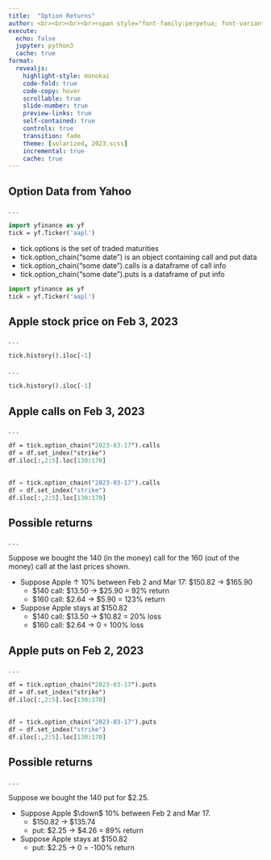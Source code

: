 ```yaml
---
title:  "Option Returns"
author: <br><br><br><br><span style="font-family:perpetua; font-variant:small-caps; color:#606060;">Kerry Back</span><br><br><img src="RiceBusiness-transparent-logo-sm.png"  height=80>
execute:
  echo: false
  jupyter: python3
  cache: true
format: 
  revealjs:
    highlight-style: monokai
    code-fold: true
    code-copy: hover
    scrollable: true
    slide-number: true
    preview-links: true
    self-contained: true
    controls: true
    transition: fade
    theme: [solarized, 2023.scss]
    incremental: true
    cache: true
---
```


## Option Data from Yahoo 

. . .

```.p
import yfinance as yf
tick = yf.Ticker('aapl')
```

- tick.options is the set of traded maturities
- tick.option_chain("some date") is an object containing call and put data
- tick.option_chain("some date").calls is a dataframe of call info
- tick.option_chain("some date").puts is a dataframe of put info

```python
import yfinance as yf
tick = yf.Ticker('aapl')
```

## Apple stock price on Feb 3, 2023

. . .

```.p
tick.history().iloc[-1]
```

. . .

```python
tick.history().iloc[-1]
```

## Apple calls on Feb 3, 2023

. . .

```.p
df = tick.option_chain("2023-03-17").calls
df = df.set_index("strike")
df.iloc[:,2:5].loc[130:170]
```

## {.smaller}



```python
df = tick.option_chain("2023-03-17").calls
df = df.set_index("strike")
df.iloc[:,2:5].loc[130:170]
```


## Possible returns

. . .

Suppose we bought the 140 (in the money) call for the 160 (out of the money) call at the last prices shown.



- Suppose Apple $\uparrow$ 10% between Feb 2 and Mar 17: $150.82 $\rightarrow$ $165.90
  - $140 call: $13.50 $\rightarrow$ $25.90 = 92% return
  - $160 call: $2.64 $\rightarrow$ $5.90 = 123% return
- Suppose Apple stays at $150.82
  - $140 call: $13.50 $\rightarrow$ $10.82 = 20% loss
  - $160 call: $2.64 $\rightarrow$ 0 = 100% loss

## Apple puts on Feb 2, 2023

. . .

```.p
df = tick.option_chain("2023-03-17").puts
df = df.set_index("strike")
df.iloc[:,2:5].loc[130:170]
```

## {.smaller}



```python
df = tick.option_chain("2023-03-17").puts
df = df.set_index("strike")
df.iloc[:,2:5].loc[130:170]
```


## Possible returns

. . .

Suppose we bought the 140 put for $2.25.

- Suppose Apple $\down$ 10% between Feb 2 and Mar 17.
  - $150.82 $\rightarrow$ $135.74
  - put: $2.25 $\rightarrow$ $4.26 = 89% return
- Suppose Apple stays at $150.82
  - put: $2.25 $\rightarrow$ 0 = -100% return